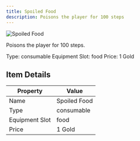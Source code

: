 ```yaml
---
title: Spoiled Food
description: Poisons the player for 100 steps
---
```


<div className="flex items-start gap-6 mb-8">
  <div className="flex-shrink-0">
    <img src="/assets/resources/cooking/spoiled_food.png" alt="Spoiled Food" className="w-24 h-24 border rounded-lg" />
  </div>
  <div className="flex-1">
    <div className="space-y-2">
      <p className="text-lg text-muted-foreground">Poisons the player for 100 steps.</p>
      <div className="flex flex-wrap gap-4 text-sm">
        <span className="px-2 py-1 bg-green-100 dark:bg-green-900 rounded-md">
          Type: consumable
        </span>
        <span className="px-2 py-1 bg-purple-100 dark:bg-purple-900 rounded-md">
          Equipment Slot: food
        </span>
        <span className="px-2 py-1 bg-yellow-100 dark:bg-yellow-900 rounded-md">
          Price: 1 Gold
        </span>
      </div>
    </div>
  </div>
</div>

## Item Details
| Property | Value |
|----------|-------|
| Name | Spoiled Food |
| Type | consumable |
| Equipment Slot | food |
| Price | 1 Gold |

